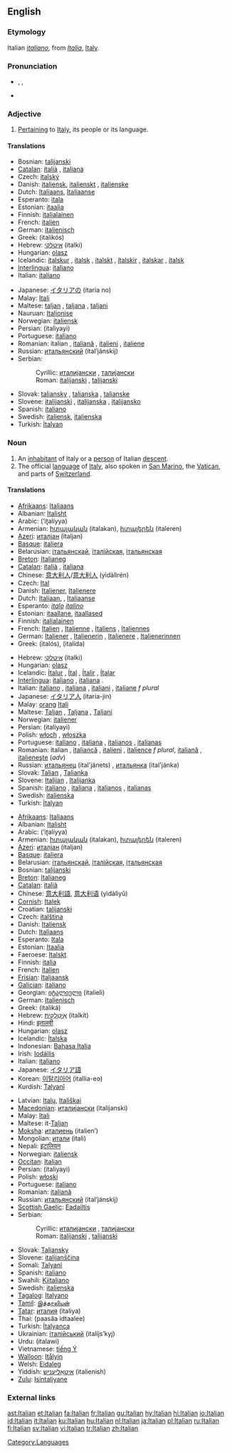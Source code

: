 {{interwiktionary|code=it}}
==English==
{{wikipedia}}

===Etymology===
Italian ''[[italiano]]'', from ''[[Italia]]'', [[Italy]].

===Pronunciation===
*{{AHD|ĭtălʹyən}}, {{IPA|/ɪˈtæljən/}}, {{SAMPA|/I"t{lj@n/}}
*{{audio|en-us-Italian.ogg|Audio (US)}}

===Adjective===
{{en-adj}}

# [[pertain|Pertaining]] to [[Italy]], its people or its language.

====Translations====
{{trans-top|pertaining to Italy}}
*Bosnian: [[talijanski]] {{m}}
*[[Catalan]]: [[italià]] {{m}}, [[italiana]] {{f}}
*Czech: [[italský]] {{m}}
*Danish: [[italiensk]], [[italienskt]] {{n}}, [[italienske]] {{p}}
*Dutch: [[Italiaans]], [[Italiaanse]]
*Esperanto: [[itala]]
*Estonian: [[itaalia]]
*Finnish: [[italialainen]]
*French: [[italien]] {{m}}
*German: [[italienisch]]
*Greek: {{t+|el|ιταλικός|m|}} (italikós)
*Hebrew: [[איטלקי]] (italki)
*Hungarian: [[olasz]]
*Icelandic: [[ítalskur]] {{m}}, [[ítalsk]] {{f}}, [[ítalskt]] {{n}}, [[ítalskir]] {{p}},  [[ítalskar]] {{f|p}}, [[ítalsk]] {{n|p}}
*[[Interlingua]]: [[italiano]] {{m}}
*Italian: [[italiano]] {{m}}
{{trans-mid}}
*Japanese: [[イタリア]]の (itaria no)
*Malay: [[Itali]]
*Maltese: [[taljan]] {{m}}, [[taljana]] {{f}}, [[taljani]] {{p}}
*Nauruan: [[Italionise]]
*Norwegian: [[italiensk]]
*Persian: {{FAchar|[[ایتالیایی]]}} (italiyayi)
*Portuguese: [[italiano]] {{m}}
*Romanian: italian {{m}}, [[italiană]] {{f}}, [[italieni]] {{p}}, [[italiene]] {{f|p}}
*Russian: [[итальянский]] (ital’jánskij) {{m}}
*Serbian:
*:Cyrillic: [[италијански]] {{m}}, [[талијански]] {{m}}
*:Roman: [[italijanski#Serbian|italijanski]] {{m}}, [[talijanski#Serbian|talijanski]] {{m}}
*Slovak: [[taliansky]] {{m}}, [[talianska]] {{f}}, [[talianske]] {{n}}
*Slovene: [[italijanski]] {{m}}, [[italijanska]] {{f}}, [[italijansko]] {{n}}
*Spanish: [[italiano]] {{m}}
*Swedish: [[italiensk]], [[italienska]] {{p}}
*Turkish: [[İtalyan]]
{{trans-bottom}}

===Noun===
{{en-noun}}

# An [[inhabitant]] of Italy or a [[person]] of Italian [[descent]].
# The official [[language]] of [[Italy]], also spoken in [[San Marino]], the [[Vatican]], and parts of [[Switzerland]].

====Translations====
{{trans-top|'''person'''}}
*[[Afrikaans]]: [[Italiaans]]
*Albanian: [[Italisht]]
*Arabic: {{ARchar|[[إيطالية]]}} (’iʈalíyya) {{f}}
*Armenian: [[իտալական]] (italakan), [[իտալերեն]] (italeren)
*[[Azeri]]: [[италјан]] (italjan)
*[[Basque]]: [[italiera]]
*Belarusian: [[італьянскай]], [[італійская]], [[італьянская]]
*[[Breton]]: [[Italianeg]]
*[[Catalan]]: [[italià]] {{m}}, [[italiana]] {{f}}
*Chinese: [[意大利人]]/[[意大利人]] (yìdàlìrén)
*Czech: [[Ital]] {{m}}
*Danish: [[Italiener]], [[Italienere]] {{p}}
*Dutch: [[Italiaan]], {{m}}, [[Italiaanse]] {{f}}
*Esperanto: ''[[italo]]'' {{m}} ''[[italino]]'' {{f}}
*Estonian: [[itaallane]], [[itaallased]] {{p}}
*Finnish: [[italialainen]]
*French: [[Italien]] {{m}}, [[Italienne]] {{f}}, [[Italiens]] {{m|p}}, [[Italiennes]] {{f|p}}
*German: [[Italiener]] {{m}}, [[Italienerin]] {{f}}, [[Italienere]] {{m|p}}, [[Italienerinnen]] {{f|p}}
*Greek: {{t|el|Ιταλός|m|}} (italós), {{t|el|Ιταλίδα|f|}} (italída)
{{trans-mid}}
*Hebrew: [[איטלקי]] (italki)
*Hungarian: [[olasz]]
*Icelandic: [[Ítalur]] {{m}}, [[Ítal]] {{f}}, [[Ítalir]] {{m|p}}, [[Ítalar]] {{f|p}}
*[[Interlingua]]: [[italiano]] {{m}}, [[italiana]] {{f}}.
*Italian: [[italiano]] {{m}}, [[italiana]] {{f}}, [[italiani]] {{p}}, [[italiane]] ''f plural''
*Japanese: [[イタリア人]] (itaria-jin)
*Malay: [[orang]] [[Itali]]
*Maltese: [[Taljan]] {{m}}, [[Taljana]] {{f}}, [[Taljani]] {{p}}
*Norwegian: [[italiener]] {{m}}
*Persian: {{FAchar|[[ایتالیایی]]}} (italiyayi)
*Polish: [[włoch]] {{m}}, [[włoszka]] {{f}}
*Portuguese: [[italiano]] {{m}}, [[italiana]] {{f}}, [[italianos]] {{m|p}}, [[italianas]] {{f|p}}
*Romanian: italian {{m}}, [[italiancă]] {{f}}, [[italieni]] {{p}}, [[italience]] ''f plural'', [[italiană]] {{f}}, [[italieneşte]] (''adv'')<!--remove the adverb from here-->
*Russian: [[итальянец]] (ital'jánets) {{m}}, [[итальянка]] (ital'jánka) {{f}}
*Slovak: [[Talian#Slovak|Talian]] {{m}}, [[Talianka#Slovak|Talianka]] {{f}}
*Slovene: [[Italijan]] {{m}}, [[Italijanka]] {{f}}
*Spanish: [[italiano]] {{m}}, [[italiana]] {{f}}, [[italianos]] {{m|p}}, [[italianas]] {{f|p}}
*Swedish: [[italienska]]
*Turkish: [[İtalyan]]
{{trans-bottom}}

{{trans-top|'''language'''}}
*[[Afrikaans]]: [[Italiaans]]
*Albanian: [[Italisht]]
*Arabic: {{ARchar|[[إيطالية]]}} (’iʈalíyya) {{f}}
*Armenian: [[իտալական]] (italakan), [[իտալերեն]] (italeren)
*[[Azeri]]: [[италјан]] (italjan)
*[[Basque]]: [[italiera]]
*Belarusian: [[італьянскай]], [[італійская]], [[італьянская]]
*Bosnian: [[talijanski]] {{m}}
*[[Breton]]: [[Italianeg]]
*[[Catalan]]: [[italià]] {{m}}
*Chinese: [[意大利語]], [[意大利语]] (yìdàlìyǔ)
*[[Cornish]]: [[Italek]]
*Croatian: [[talijanski]]
*Czech: [[italština]] {{f}}
*Danish: [[Italiensk]]
*Dutch: [[Italiaans]]
*Esperanto: [[Itala]]
*Estonian: [[Itaalia]]
*Faeroese: [[Italskt]]
*Finnish: [[italia]]
*French: [[italien]] {{m}}
*[[Frisian]]: [[Italjaansk]]
*[[Galician]]: [[italiano]]
*Georgian: [[იტალიელი]] (italieli)
*German: [[Italienisch]] {{n}}
*Greek: {{t+|el|ιταλικά|n|p}} (italiká)
*Hebrew: [[איטלקית|אִיטַלְקִית]] (italkít)
*Hindi: [[इतालवी]]
*Hungarian: [[olasz]]
*Icelandic: [[Ítalska]]
*Indonesian: [[Bahasa Italia]]
*Irish: [[Iodáilis]]
*Italian: [[italiano]] {{m}}
*Japanese: [[イタリア語]]
*Korean: [[이탈리아어]] (itallia-eo)
*Kurdish: [[Talyanî]]
{{trans-mid}}
*Latvian: [[Italų]], [[Itališkai]]
*[[Macedonian]]: [[италијански]] (italijanski)
*Malay: [[Itali]]
*Maltese: it-[[Taljan]]
*[[Moksha]]: [[италиень]] (italien’)
*Mongolian: [[итали]] (itali)
*Nepali: [[इटालियन]]
*Norwegian: [[italiensk]] {{m}}
*[[Occitan]]: [[Italian#Occitan|Italian]]
*Persian: {{FAchar|[[ایتالیایی]]}} (italiyayi)
*Polish: [[włoski]]
*Portuguese: [[italiano]]
*Romanian: [[italiană]]
*Russian: [[итальянский]] (ital’jánskij)
*[[Scottish Gaelic]]: [[Eadailtis]] {{f}}
*Serbian:
*:Cyrillic: [[италијански]] {{m}}, [[талијански]] {{m}}
*:Roman: [[italijanski#Serbian|italijanski]] {{m}}, [[talijanski#Serbian|talijanski]] {{m}}
*Slovak: [[Taliansky]]
*Slovene: [[italijanščina]] {{f}}
*Somali: [[Talyani]]
*Spanish: [[italiano]]
*Swahili: [[Kiitaliano]]
*Swedish: [[italienska]]
*[[Tagalog]]: [[Italyano]]
*[[Tamil]]: [[இத்தாலியன்]]
*[[Tatar]]: [[италия]] (italiya)
*Thai: {{THchar|[[ภาษาอิตาลี]]}} (paasăa ìdtaalee)
*Turkish: [[İtalyanca]]
*Ukrainian: [[італійський]] (italíjs’kyj)
*Urdu: {{URchar|[[اٹالوی]]}} (italawi)
*Vietnamese: [[tiếng Ý]]
*[[Walloon]]: [[Itålyin]]
*Welsh: [[Eidaleg]]
*Yiddish: [[איטאַליעניש]] (italienish)
*[[Zulu]]: [[Isintaliyane]]
{{trans-bottom}}

===External links===
{{ethnologue|code=ita}}

[[Category:Languages]]

[[ast:Italian]]
[[et:Italian]]
[[fa:Italian]]
[[fr:Italian]]
[[gu:Italian]]
[[hy:Italian]]
[[hi:Italian]]
[[io:Italian]]
[[id:Italian]]
[[it:Italian]]
[[ku:Italian]]
[[hu:Italian]]
[[nl:Italian]]
[[ja:Italian]]
[[pl:Italian]]
[[ru:Italian]]
[[fi:Italian]]
[[sv:Italian]]
[[vi:Italian]]
[[tr:Italian]]
[[zh:Italian]]